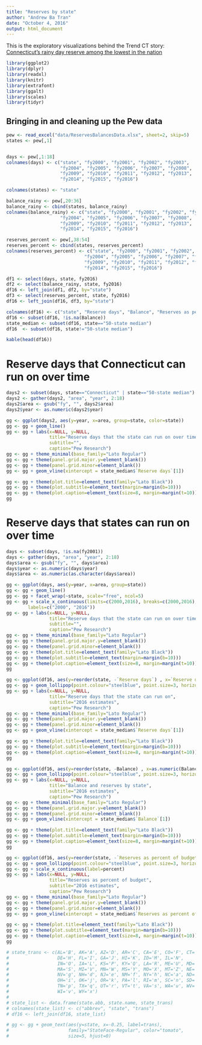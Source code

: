 ```yaml
---
title: "Reserves by state"
author: "Andrew Ba Tran"
date: "October 4, 2016"
output: html_document
---
```


This is the exploratory visualizations behind the Trend CT story: [Connecticut’s rainy day reserve among the lowest in the nation](http://trendct.org/2016/10/04/connecticuts-rainy-day-still-below-pre-recession-levels/) 

```r
library(ggplot2)
library(dplyr)
library(readxl)
library(knitr)
library(extrafont)
library(ggalt)
library(scales)
library(tidyr)
```

## Bringing in and cleaning up the Pew data 

```r
pew <- read_excel("data/ReservesBalancesData.xlsx", sheet=2, skip=5)
states <- pew[,1]


days <- pew[,1:18]
colnames(days) <- c("state", "fy2000", "fy2001", "fy2002", "fy2003",
                    "fy2004", "fy2005", "fy2006", "fy2007", "fy2008",
                    "fy2009", "fy2010", "fy2011", "fy2012", "fy2013",
                    "fy2014", "fy2015", "fy2016")

colnames(states) <- "state"

balance_rainy <- pew[,20:36]
balance_rainy <- cbind(states, balance_rainy)
colnames(balance_rainy) <- c("state", "fy2000", "fy2001", "fy2002", "fy2003",
                    "fy2004", "fy2005", "fy2006", "fy2007", "fy2008",
                    "fy2009", "fy2010", "fy2011", "fy2012", "fy2013",
                    "fy2014", "fy2015", "fy2016")

reserves_percent <- pew[,38:54]
reserves_percent <- cbind(states, reserves_percent)
colnames(reserves_percent) <- c("state", "fy2000", "fy2001", "fy2002", "fy2003",
                             "fy2004", "fy2005", "fy2006", "fy2007", "fy2008",
                             "fy2009", "fy2010", "fy2011", "fy2012", "fy2013",
                             "fy2014", "fy2015", "fy2016")

df1 <- select(days, state, fy2016)
df2 <- select(balance_rainy, state, fy2016)
df16 <- left_join(df1, df2, by="state")
df3 <- select(reserves_percent, state, fy2016)
df16 <- left_join(df16, df3, by="state")

colnames(df16) <- c("state", "Reserve days", "Balance", "Reserves as percent of budget")
df16 <- subset(df16, !is.na(Balance))
state_median <- subset(df16, state=="50-state median")
df16  <- subset(df16, state!="50-state median")

kable(head(df16))
```

# Reserve days that Connecticut can run on over time

```r

days2 <- subset(days, state=="Connecticut" | state=="50-state median")
days2 <- gather(days2, "area", "year", 2:18)
days2$area <- gsub("fy", "", days2$area)
days2$year <- as.numeric(days2$year)

gg <- ggplot(days2, aes(y=year, x=area, group=state, color=state)) 
gg <- gg + geom_line()
gg <- gg + labs(x=NULL, y=NULL, 
                title="Reserve days that the state can run on over time",
                subtitle="",
                caption="Pew Research")
gg <- gg + theme_minimal(base_family="Lato Regular")
gg <- gg + theme(panel.grid.major.y=element_blank())
gg <- gg + theme(panel.grid.minor=element_blank())
gg <- gg + geom_vline(xintercept = state_median$`Reserve days`[1])

gg <- gg + theme(plot.title=element_text(family="Lato Black"))
gg <- gg + theme(plot.subtitle=element_text(margin=margin(b=10)))
gg <- gg + theme(plot.caption=element_text(size=8, margin=margin(t=10)))
gg
```


# Reserve days that states can run on over time

```r

days <- subset(days, !is.na(fy2001))
days <- gather(days, "area", "year", 2:18)
days$area <- gsub("fy", "", days$area)
days$year <- as.numeric(days$year)
days$area <- as.numeric(as.character(days$area))

gg <- ggplot(days, aes(y=year, x=area, group=state)) 
gg <- gg + geom_line()
gg <- gg + facet_wrap(~state, scale="free", ncol=5)
gg <- gg + scale_x_continuous(limits=c(2000,2016), breaks=c(2000,2016),
        labels=c("2000", "2016"))
gg <- gg + labs(x=NULL, y=NULL, 
                title="Reserve days that the state can run on over time",
                subtitle="",
                caption="Pew Research")
gg <- gg + theme_minimal(base_family="Lato Regular")
gg <- gg + theme(panel.grid.major.y=element_blank())
gg <- gg + theme(panel.grid.minor=element_blank())
gg <- gg + theme(plot.title=element_text(family="Lato Black"))
gg <- gg + theme(plot.subtitle=element_text(margin=margin(b=10)))
gg <- gg + theme(plot.caption=element_text(size=8, margin=margin(t=10)))
gg
```

```r
gg <- ggplot(df16, aes(y=reorder(state, -`Reserve days`) , x=`Reserve days`))
gg <- gg + geom_lollipop(point.colour="steelblue", point.size=3, horizontal=TRUE)
gg <- gg + labs(x=NULL, y=NULL, 
                title="Reserve days that the state can run on",
                subtitle="2016 estimates",
                caption="Pew Research")
gg <- gg + theme_minimal(base_family="Lato Regular")
gg <- gg + theme(panel.grid.major.y=element_blank())
gg <- gg + theme(panel.grid.minor=element_blank())
gg <- gg + geom_vline(xintercept = state_median$`Reserve days`[1])

gg <- gg + theme(plot.title=element_text(family="Lato Black"))
gg <- gg + theme(plot.subtitle=element_text(margin=margin(b=10)))
gg <- gg + theme(plot.caption=element_text(size=8, margin=margin(t=10)))
gg
```

```r
gg <- ggplot(df16, aes(y=reorder(state, -Balance) , x=as.numeric(Balance)))
gg <- gg + geom_lollipop(point.colour="steelblue", point.size=3, horizontal=TRUE)
gg <- gg + labs(x=NULL, y=NULL, 
                title="Balance and reserves by state",
                subtitle="2016 estimates",
                caption="Pew Research")
gg <- gg + theme_minimal(base_family="Lato Regular")
gg <- gg + theme(panel.grid.major.y=element_blank())
gg <- gg + theme(panel.grid.minor=element_blank())
gg <- gg + geom_vline(xintercept = state_median$`Balance`[1])

gg <- gg + theme(plot.title=element_text(family="Lato Black"))
gg <- gg + theme(plot.subtitle=element_text(margin=margin(b=10)))
gg <- gg + theme(plot.caption=element_text(size=8, margin=margin(t=10)))
gg
```

```r
gg <- ggplot(df16, aes(y=reorder(state, -`Reserves as percent of budget`), x=`Reserves as percent of budget`))
gg <- gg + geom_lollipop(point.colour="steelblue", point.size=3, horizontal=TRUE)
gg <- gg + scale_x_continuous(label=percent)
gg <- gg + labs(x=NULL, y=NULL, 
                title="Reserves as percent of budget",
                subtitle="2016 estimates",
                caption="Pew Research")
gg <- gg + theme_minimal(base_family="Lato Regular")
gg <- gg + theme(panel.grid.major.y=element_blank())
gg <- gg + theme(panel.grid.minor=element_blank())
gg <- gg + geom_vline(xintercept = state_median$`Reserves as percent of budget`[1])

gg <- gg + theme(plot.title=element_text(family="Lato Black"))
gg <- gg + theme(plot.subtitle=element_text(margin=margin(b=10)))
gg <- gg + theme(plot.caption=element_text(size=8, margin=margin(t=10)))
gg
```

```r


# state_trans <- c(AL='B', AK='A', AZ='D', AR='C', CA='E', CO='F', CT='G', 
#                  DE='H', FL='I', GA='J', HI='K', ID='M', IL='N', 
#                  IN='O', IA='L', KS='P', KY='Q', LA='R', ME='U', MD='T',
#                  MA='S', MI='V', MN='W', MS='Y', MO='X', MT='Z', NE='c',
#                  NV='g', NH='d', NJ='e', NM='f', NY='h', NC='a', ND='b', 
#                  OH='i', OK='j', OR='k', PA='l', RI='m', SC='n', SD='o',
#                  TN='p', TX='q', UT='r', VT='t', VA='s', WA='u', WV='w', 
#                  WI='v', WY='x')
# 
# state_list <- data.frame(state.abb, state.name, state_trans)
# colnames(state_list) <- c("abbrev", "state", "trans")
# df16 <- left_join(df16, state_list)

# gg <- gg + geom_text(aes(y=state, x=-0.25, label=trans),
#                      family="StateFace-Regular", color="tomato",
#                      size=5, hjust=0)



```

